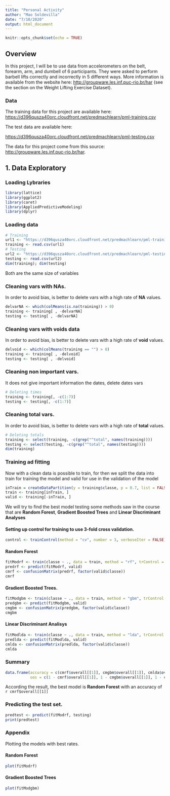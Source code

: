 ---
title: "Personal Activity"
author: "Mao Soldevilla"
date: "7/10/2020"
output: html_document
---

```{r setup, include=FALSE}
knitr::opts_chunk$set(echo = TRUE)
```

## Overview

In this project, I will be to use data from accelerometers on the belt, forearm, arm, and dumbell of 6 participants. They were asked to perform barbell lifts correctly and incorrectly in 5 different ways. More information is available from the website here: <http://groupware.les.inf.puc-rio.br/har> (see the section on the Weight Lifting Exercise Dataset).

### Data
The training data for this project are available here: <https://d396qusza40orc.cloudfront.net/predmachlearn/pml-training.csv>

The test data are available here:

<https://d396qusza40orc.cloudfront.net/predmachlearn/pml-testing.csv>

The data for this project come from this source: <http://groupware.les.inf.puc-rio.br/har>.

## 1. Data Exploratory

### Loading Lybraries

```{r libraries, cache = TRUE, comment=FALSE}
library(lattice)
library(ggplot2)
library(caret)
library(AppliedPredictiveModeling)
library(dplyr)
```
### Loading data
```{r data_exploratory, cache = TRUE}
# Training
url1 <- "https://d396qusza40orc.cloudfront.net/predmachlearn/pml-training.csv"
training <- read.csv(url1)
# Testing
url2 <- "https://d396qusza40orc.cloudfront.net/predmachlearn/pml-testing.csv"
testing <- read.csv(url2)
dim(training); dim(testing)
```
Both are the same size of variables

### Cleaning vars with NAs.
In order to avoid bias, is better to delete vars with a high rate of **NA** values.
```{r, cache=TRUE}
delvarNA <- which(colMeans(is.na(training)) > 0)
training <- training[ , -delvarNA]
testing <- testing[ , -delvarNA]
```

### Cleaning vars with voids data
In order to avoid bias, is better to delete vars with a high rate of **void** values.
```{r, cache=TRUE}
delvoid <- which(colMeans(training == "") > 0)
training <- training[ , -delvoid]
testing <- testing[ , -delvoid]
```

### Cleaning non important vars.
It does not give important information the dates, delete dates vars
```{r, cache=TRUE}
# Deleting times
training <- training[, -c(1:7)]
testing <- testing[, -c(1:7)]
```

### Cleaning total vars.
In order to avoid bias, is better to delete vars with a high rate of **total** values.
```{r, cache=TRUE}
# Deleting totals
training <- select(training, -c(grep("^total", names(training))))
testing <- select(testing, -c(grep("^total", names(testing))))
dim(training)
```

### Training ad fitting

Now with a clean data is possible to train, for then we split the data into train for training the model and valid for use in the validation of the model
```{r training, cache=TRUE}
inTrain = createDataPartition(y = training$classe, p = 0.7, list = FALSE)
train <- training[inTrain, ]
valid <- training[-inTrain, ]
```

We will try to find the best model testing some methods saw in the course that are **Random Forest**, **Gradient Boosted Trees** and **Linear Discriminant Analyses**

#### Setting up control for training to use 3-fold cross validation.
```{r control, cache = TRUE}
control <- trainControl(method = "cv", number = 3, verboseIter = FALSE)
```

#### Random Forest
```{r rf,cache=TRUE}
fitModrf <- train(classe ~ ., data = train, method = "rf", trControl = control)
predrf <- predict(fitModrf, valid)
cmrf <- confusionMatrix(predrf, factor(valid$classe))
cmrf
```

#### Gradient Boosted Trees.
```{r gbm, cache = TRUE}
fitModgbm <- train(classe ~ ., data = train, method = "gbm", trControl = control, verbose = FALSE)
predgbm <- predict(fitModgbm, valid)
cmgbm <- confusionMatrix(predgbm, factor(valid$classe))
cmgbm
```

#### Linear Discriminant Analisys
```{r lda, cache = TRUE}
fitModlda <- train(classe ~ ., data = train, method = "lda", trControl = control)
predlda <- predict(fitModlda, valid)
cmlda <- confusionMatrix(predlda, factor(valid$classe))
cmlda
```

### Summary
```{r summary, cache = TRUE}
data.frame(accuracy = c(cmrf$overall[[1]], cmgbm$overall[[1]], cmlda$overall[[1]]),
           oos = c(1 - cmrf$overall[[1]], 1 - cmgbm$overall[[1]], 1 - cmlda$overall[[1]]))
```

According the result, the best model is **Random Forest** with an accuracy of `r cmrf$overall[[1]]`

### Predicting the test set.

```{r predict, cache = TRUE}
predtest <- predict(fitModrf, testing)
print(predtest)
```

### Appendix

Plotting the models with best rates.

#### Random Forest
```{r plotrf, cache = TRUE}
plot(fitModrf)
```

#### Gradient Boosted Trees
```{r plotgbm, cache = TRUE}
plot(fitModgbm)
```
